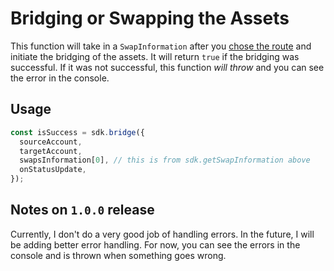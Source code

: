 # Bridging or Swapping the Assets

This function will take in a `SwapInformation` after you [chose the route](/getSwapInformation.mdx) and initiate the bridging of the assets. It will return `true` if the bridging was successful. If it was not successful, this function _will throw_ and you can see the error in the console.

## Usage

```typescript
const isSuccess = sdk.bridge({
  sourceAccount,
  targetAccount,
  swapsInformation[0], // this is from sdk.getSwapInformation above
  onStatusUpdate,
});
```

## Notes on `1.0.0` release

Currently, I don't do a very good job of handling errors. In the future, I will be adding better error handling. For now, you can see the errors in the console and is thrown when something goes wrong.
